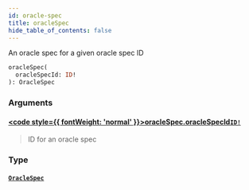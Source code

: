 ```yaml
---
id: oracle-spec
title: oracleSpec
hide_table_of_contents: false
---
```








An oracle spec for a given oracle spec ID

```graphql
oracleSpec(
  oracleSpecId: ID!
): OracleSpec
```


### Arguments

#### [<code style={{ fontWeight: 'normal' }}>oracleSpec.<b>oracleSpecId</b></code>](#)<Bullet />[`ID!`](/testnet/api/graphql/scalars/id) <Badge class="secondary" text="non-null"/> <Badge class="secondary" text="scalar"/>
> ID for an oracle spec
> 

### Type

#### [`OracleSpec`](/testnet/api/graphql/objects/oracle-spec) <Badge class="secondary" text="object"/>
> 
> 





